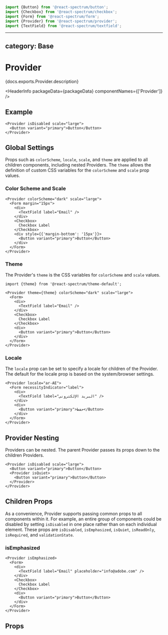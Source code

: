 

```jsx import
import {Button} from '@react-spectrum/button';
import {Checkbox} from '@react-spectrum/checkbox';
import {Form} from '@react-spectrum/form';
import {Provider} from '@react-spectrum/provider';
import {TextField} from '@react-spectrum/textfield';
```

---
category: Base
---

# Provider

<p>{docs.exports.Provider.description}</p>

<HeaderInfo
  packageData={packageData}
  componentNames={['Provider']} />

## Example

```tsx example
<Provider isDisabled scale="large">
  <Button variant="primary">Button</Button>
</Provider>
```

## Global Settings

Props such as `colorScheme`, `locale`, `scale`, and `theme` are applied to all
children components, including nested Providers. The `theme` allows the
definition of custom CSS variables for the `colorScheme` and `scale` prop values.

### Color Scheme and Scale

```tsx example
<Provider colorScheme="dark" scale="large">
  <Form margin="15px">
    <div>
      <TextField label="Email" />
    </div>
    <Checkbox>
      Checkbox Label
    </Checkbox>
    <div style={{'margin-bottom': '15px'}}>
      <Button variant="primary">Button</Button>
    </div>
  </Form>
</Provider>
```

### Theme

The Provider's `theme` is the CSS variables for `colorScheme` and `scale` values.

```tsx
import {theme} from '@react-spectrum/theme-default';

<Provider theme={theme} colorScheme="dark" scale="large">
  <Form>
    <div>
      <TextField label="Email" />
    </div>
    <Checkbox>
      Checkbox Label
    </Checkbox>
    <div>
      <Button variant="primary">Button</Button>
    </div>
  </Form>
</Provider>
```

### Locale

The `locale` prop can be set to specify a locale for children of the Provider.
The default for the locale prop is based on the system/browser settings.

```tsx example
<Provider locale="ar-AE">
  <Form necessityIndicator="label">
    <div>
      <TextField label="البريد الإلكتروني" />
    </div>
    <div>
      <Button variant="primary">حفظ</Button>
    </div>
  </Form>
</Provider>
```

## Provider Nesting

Providers can be nested. The parent Provider passes its props down to the
children Providers.

```tsx example
<Provider isDisabled scale="large">
  <Button variant="primary">Button</Button>
  <Provider isQuiet>
    <Button variant="primary">Button</Button>
  </Provider>
</Provider>
```

## Children Props

As a convenience, Provider supports passing common props to all components
within it. For example, an entire group of components could be disabled by
setting `isDisabled` in one place rather than on each individual element.
These props are `isDisabled`, `isEmphasized`, `isQuiet`, `isReadOnly`,
`isRequired`, and `validationState`.

### isEmphasized

```tsx example
<Provider isEmphasized>
  <Form>
    <div>
      <TextField label="Email" placeholder="info@adobe.com" />
    </div>
    <Checkbox>
      Checkbox Label
    </Checkbox>
    <div>
      <Button variant="primary">Button</Button>
    </div>
  </Form>
</Provider>
```

## Props

<PropTable component={docs.exports.Provider} links={docs.links} />
